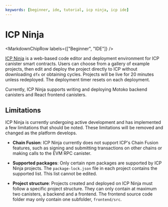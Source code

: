 ```yaml
---
keywords: [beginner, ide, tutorial, icp ninja, icp ide]
---
```



# ICP Ninja

<MarkdownChipRow labels={["Beginner", "IDE"]} />

[ICP Ninja](https://icp.ninja/) is a web-based code editor and deployment environment for ICP canister smart contracts. Users can choose from a gallery of example projects, then edit and deploy the project directly to ICP without downloading `dfx` or obtaining cycles. Projects will be live for 20 minutes unless redeployed. The deployment timer resets on each deployment.

Currently, ICP Ninja supports writing and deploying Motoko backend canisters and React frontend canisters.

## Limitations

ICP Ninja is currently undergoing active development and has implemented a few limitations that should be noted. These limitations will be removed and changed as the platform develops.

- **Chain Fusion**: ICP Ninja currently does not support ICP's Chain Fusion features, such as signing and submitting transactions on other chains or making calls to the EVM RPC canister.

- **Supported packages**: Only certain npm packages are supported by ICP Ninja projects. The `package-lock.json` file in each project contains the supported list. This list cannot be edited.

- **Project structure**: Projects created and deployed on ICP Ninja must follow a specific project structure. They can only contain at maximum two canisters, a backend and a frontend. The frontend source code folder may only contain one subfolder, `frontend/src`.
